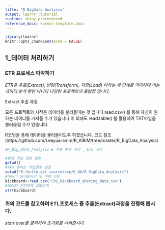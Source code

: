 ```yaml
---
title: "R BigData Analysis"
output: learnr::tutorial
runtime: shiny_prerendered
reference_docx: korean-template.docx
---
```


```r
library(learnr)
knitr::opts_chunk$set(echo = FALSE)
```


## 1_데이터 처리하기

### ETR 프로세스 파악하기 

*ETR은 추출(Extract), 변형(Transform), 저장(Load) 이라는 세 단계를 의미하며 이는 데이터 분석 뿐만 아니라 다양한 프로젝트의 출발점 입니다.*

Extract 추출 과정 

모든 프로젝트의 시작은 데이터를 불러들이는 것 입니다.read.csv() 를 통해 자신이 원하는 데이터를 가져올 수가 있습니다
이 외에도 read.table() 를 활용하여 TXT파일을 불러들일 수가 있습니다.

R코딩을 통해 데이터를 불러들이도록 하겠습니다.
코드 참조(https://github.com/Leeyua-airim/R_AIRIM/tree/master/R_BigData_Analysis)

```r
#R_Big_Data_Analysis ▶ 추출 변형 저장 _ ETL 과정

#현재 작업 경로 확인
getwd()
#내가 원하는 작업경로 설정
setwd("E:/hello-git-sourcetree/R_GO/R_BigData_Analysis")
#데이터 읽어들이기 및 객체 저장 
kickboard<-read.csv("Ch1_kickboard_sharing_data.csv")
#데이터 간단하게 살펴보기
str(kickboard)
```

### 위의 코드를 참고하며 ETL프로세스 중 추출(Extract)과정을 진행해 봅시다.

*start over를 클릭하여 초기화를 시켜줍시다.*

```r


```

